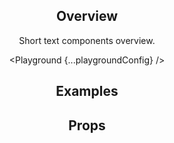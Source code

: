 



<Header
  pageTitle="Text"
  overview="Various specialised text components, from regular paragraphs to headlings and links."
/>

<Section>

## Overview

Short text components overview.

<Playground {...playgroundConfig} />

</Section>

<Section>

## Examples

<Example title="Basic paragraph" path="text/paragraph">
  <Paragraph />
</Example>

<Example title="Simple link" path="text/link">
  <Link />
</Example>

</Section>

<Section>

## Props

<PropsTable componentName="Text" metadata={metadata} />

<PropsTable componentName="Paragraph" metadata={metadata} />

</Section>

